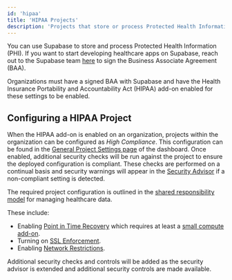 ```yaml
---
id: 'hipaa'
title: 'HIPAA Projects'
description: 'Projects that store or process Protected Health Information (PHI) and other sensitive data'
---
```


You can use Supabase to store and process Protected Health Information (PHI). If you want to start developing healthcare apps on Supabase, reach out to the Supabase team [here](https://forms.supabase.com/hipaa2) to sign the Business Associate Agreement (BAA).

<Admonition type="note">

Organizations must have a signed BAA with Supabase and have the Health Insurance Portability and Accountability Act (HIPAA) add-on enabled for these settings to be enabled.

</Admonition>

## Configuring a HIPAA Project

When the HIPAA add-on is enabled on an organization, projects within the organization can be configured as _High Compliance_. This configuration can be found in the [General Project Settings page](https://supabase.com/dashboard/project/_/settings) of the dashboard.
Once enabled, additional security checks will be run against the project to ensure the deployed configuration is compliant. These checks are performed on a continual basis and security warnings will appear in the [Security Advisor](https://supabase.com/dashboard/project/_/advisors/security) if a non-compliant setting is detected.

The required project configuration is outlined in the [shared responsibility model](https://supabase.com/docs/guides/deployment/shared-responsibility-model#managing-healthcare-data) for managing healthcare data.

These include:

- Enabling [Point in Time Recovery](/docs/guides/platform/backups#point-in-time-recovery) which requires at least a [small compute add-on](/docs/guides/platform/compute-add-ons).
- Turning on [SSL Enforcement](/docs/guides/platform/ssl-enforcement).
- Enabling [Network Restrictions](/docs/guides/platform/network-restrictions).

Additional security checks and controls will be added as the security advisor is extended and additional security controls are made available.
